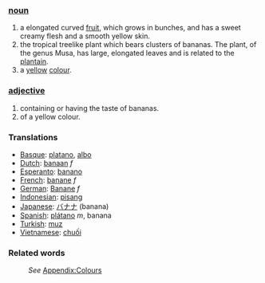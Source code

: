 ===[[noun]]===
#a elongated curved [[fruit]], which grows in bunches, and has a sweet creamy flesh and a smooth yellow skin.
#the tropical treelike plant which bears clusters of bananas. The plant, of the genus Musa, has large, elongated leaves and is related to the [[plantain]].
#a [[yellow]] [[color|colour]].
===[[adjective]]===
#containing or having the taste of bananas.
#of a yellow colour.

===Translations===

*[[Basque]]: [[platano]], [[albo]]
*[[Dutch]]: [[banaan]] ''f''
*[[Esperanto]]: [[banano]]
*[[French]]: [[banane]] ''f''
*[[German]]: [[Banane]] ''f''
*[[Indonesian]]: [[pisang]]
*[[Japanese]]: [[バナナ]] (banana)
*[[Spanish]]: [[plátano]] ''m'', banana
*[[Turkish]]: [[muz]]
*[[Vietnamese]]: [[chuối]]

===Related words===
:''See'' [[Wiktionary_Appendix:Colours|Appendix:Colours]]